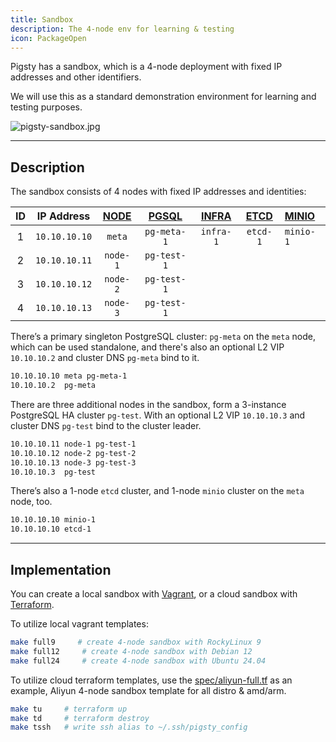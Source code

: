 ```yaml
---
title: Sandbox
description: The 4-node env for learning & testing
icon: PackageOpen
---
```



Pigsty has a sandbox, which is a 4-node deployment with fixed IP addresses and other identifiers.

We will use this as a standard demonstration environment for learning and testing purposes.

![pigsty-sandbox.jpg](/img/pigsty/sandbox.jpg)


--------

## Description

The sandbox consists of 4 nodes with fixed IP addresses and identities:

| ID |  IP Address   | [NODE](/node) | [PGSQL](/pgsql) | [INFRA](/infra) | [**ETCD**](/etcd) | [**MINIO**](/minio) |
|:--:|:-------------:|:-------------:|:---------------:|:---------------:|:-----------------:|:--------------------|
| 1  | `10.10.10.10` |    `meta`     |   `pg-meta-1`   |    `infra-1`    |     `etcd-1`      | `minio-1`           |
| 2  | `10.10.10.11` |   `node-1`    |   `pg-test-1`   |                 |                   |                     |
| 3  | `10.10.10.12` |   `node-2`    |   `pg-test-1`   |                 |                   |                     |
| 4  | `10.10.10.13` |   `node-3`    |   `pg-test-1`   |                 |                   |                     |


There’s a primary singleton PostgreSQL cluster: `pg-meta` on the `meta` node,
which can be used standalone, and there's also an optional L2 VIP `10.10.10.2` and cluster DNS `pg-meta` bind to it.

```bash
10.10.10.10 meta pg-meta-1
10.10.10.2  pg-meta
```

There are three additional nodes in the sandbox, form a 3-instance PostgreSQL HA cluster `pg-test`.
With an optional L2 VIP `10.10.10.3` and cluster DNS `pg-test` bind to the cluster leader.

```bash
10.10.10.11 node-1 pg-test-1
10.10.10.12 node-2 pg-test-2
10.10.10.13 node-3 pg-test-3
10.10.10.3  pg-test
```

There’s also a 1-node `etcd` cluster, and 1-node `minio` cluster on the `meta` node, too.

```bash
10.10.10.10 minio-1
10.10.10.10 etcd-1
```




------

## Implementation

You can create a local sandbox with [Vagrant](/prepare/vagrant), or a cloud sandbox with [Terraform](/prepare/terraform).

To utilize local vagrant templates:

```bash
make full9     # create 4-node sandbox with RockyLinux 9
make full12     # create 4-node sandbox with Debian 12
make full24     # create 4-node sandbox with Ubuntu 24.04
```

To utilize cloud terraform templates, use the [spec/aliyun-full.tf](https://github.com/pgsty/pigsty/tree/main/terraform/spec/aliyun-full.tf) as an example,
Aliyun 4-node sandbox template for all distro & amd/arm.

```bash
make tu     # terraform up
make td     # terraform destroy
make tssh   # write ssh alias to ~/.ssh/pigsty_config
```

